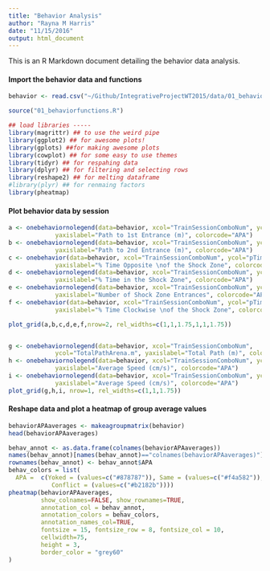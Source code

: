 ```yaml
---
title: "Behavior Analysis"
author: "Rayna M Harris"
date: "11/15/2016"
output: html_document
---
```


This is an R Markdown document detailing the behavior data analysis.

#### Import the behavior data and functions
```r
behavior <- read.csv("~/Github/IntegrativeProjectWT2015/data/01_behaviordata.csv", header = T)
```

```r
source("01_behaviorfunctions.R")
```

```r
## load libraries -----
library(magrittr) ## to use the weird pipe
library(ggplot2) ## for awesome plots!
library(gplots) ##for making awesome plots
library(cowplot) ## for some easy to use themes
library(tidyr) ## for respahing data
library(dplyr) ## for filtering and selecting rows
library(reshape2) ## for melting dataframe
#library(plyr) ## for renmaing factors
library(pheatmap)
```

#### Plot behavior data by session
```r
a <- onebehaviornolegend(data=behavior, xcol="TrainSessionComboNum", ycol="Path1stEntr", 
             yaxislabel="Path to 1st Entrance (m)", colorcode="APA")
b <- onebehaviornolegend(data=behavior, xcol="TrainSessionComboNum", ycol="Path2ndEntr",
             yaxislabel="Path to 2nd Entrance (m)", colorcode="APA")
c <- onebehavior(data=behavior, xcol="TrainSessionComboNum", ycol="pTimeOPP",
             yaxislabel="% Time Opposite \nof the Shock Zone", colorcode="APA")
d <- onebehaviornolegend(data=behavior, xcol="TrainSessionComboNum", ycol="pTimeTarget",
             yaxislabel="% Time in the Shock Zone", colorcode="APA")
e <- onebehaviornolegend(data=behavior, xcol="TrainSessionComboNum", ycol="NumEntrances",
             yaxislabel="Number of Shock Zone Entrances", colorcode="APA")
f <- onebehavior(data=behavior, xcol="TrainSessionComboNum", ycol="pTimeCW",
             yaxislabel="% Time Clockwise \nof the Shock Zone", colorcode="APA")

plot_grid(a,b,c,d,e,f,nrow=2, rel_widths=c(1,1,1.75,1,1,1.75))


g <- onebehaviornolegend(data=behavior, xcol="TrainSessionComboNum", 
             ycol="TotalPathArena.m", yaxislabel="Total Path (m)", colorcode="APA")
h <- onebehaviornolegend(data=behavior, xcol="TrainSessionComboNum", ycol="SpeedArena.cm.s",
             yaxislabel="Average Speed (cm/s)", colorcode="APA")
i <- onebehaviornolegend(data=behavior, xcol="TrainSessionComboNum", ycol="SpeedArena.cm.s",
             yaxislabel="Average Speed (cm/s)", colorcode="APA")
plot_grid(g,h,i, nrow=1, rel_widths=c(1,1,1.75))
```



#### Reshape data and plot a heatmap of group average values
```r
behaviorAPAaverages <- makeagroupmatrix(behavior) 
head(behaviorAPAaverages)
```


```r
behav_annot <- as.data.frame(colnames(behaviorAPAaverages))
names(behav_annot)[names(behav_annot)=="colnames(behaviorAPAaverages)"] <- "APA"
rownames(behav_annot) <- behav_annot$APA
behav_colors = list(
  APA =  c(Yoked = (values=c("#878787")), Same = (values=c("#f4a582")),
            Conflict = (values=c("#b2182b"))))
pheatmap(behaviorAPAaverages, 
         show_colnames=FALSE, show_rownames=TRUE,
         annotation_col = behav_annot, 
         annotation_colors = behav_colors,
         annotation_names_col=TRUE,
         fontsize = 15, fontsize_row = 8, fontsize_col = 10,
         cellwidth=75, 
         height = 3,
         border_color = "grey60"
)
```
